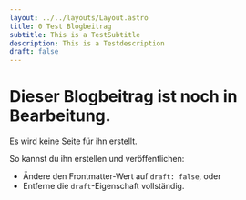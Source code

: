 ```yaml
---
layout: ../../layouts/Layout.astro
title: 0 Test Blogbeitrag
subtitle: This is a TestSubtitle
description: This is a Testdescription
draft: false
---
```


# Dieser Blogbeitrag ist noch in Bearbeitung.

Es wird keine Seite für ihn erstellt.

So kannst du ihn erstellen und veröffentlichen:

- Ändere den Frontmatter-Wert auf `draft: false`, oder
- Entferne die `draft`-Eigenschaft vollständig.